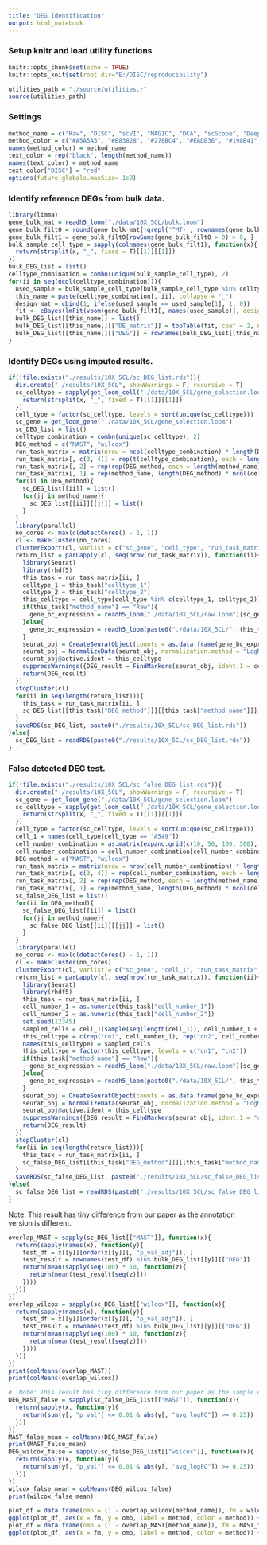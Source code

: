 ```yaml
---
title: "DEG Identification"
output: html_notebook
---
```

### Setup knitr and load utility functions
```r
knitr::opts_chunk$set(echo = TRUE)
knitr::opts_knit$set(root.dir="E:/DISC/reproducibility")
```
```r
utilities_path = "./source/utilities.r"
source(utilities_path)
```
### Settings
```r
method_name = c("Raw", "DISC", "scVI", "MAGIC", "DCA", "scScope", "DeepImpute", "VIPER", "scImpute")
method_color = c("#A5A5A5", "#E83828", "#278BC4", "#EADE36", "#198B41", "#920783", "#F8B62D", "#8E5E32", "#1E2B68")
names(method_color) = method_name
text_color = rep("black", length(method_name))
names(text_color) = method_name
text_color["DISC"] = "red"
options(future.globals.maxSize= 1e9)
```
### Identify reference DEGs from bulk data.
```r
library(limma)
gene_bulk_mat = readh5_loom("./data/10X_5CL/bulk.loom")
gene_bulk_filt0 = round(gene_bulk_mat[!grepl('^MT-', rownames(gene_bulk_mat)), ])
gene_bulk_filt1 = gene_bulk_filt0[rowSums(gene_bulk_filt0 > 0) > 0, ]
bulk_sample_cell_type = sapply(colnames(gene_bulk_filt1), function(x){
  return(strsplit(x, "_", fixed = T)[[1]][[1]])
})
bulk_DEG_list = list()
celltype_combination = combn(unique(bulk_sample_cell_type), 2)
for(ii in seq(ncol(celltype_combination))){
  used_sample = bulk_sample_cell_type[bulk_sample_cell_type %in% celltype_combination[, ii]]
  this_name = paste(celltype_combination[, ii], collapse = "_")
  design_mat = cbind(1, ifelse(used_sample == used_sample[1], 1, 0))
  fit <- eBayes(lmFit(voom(gene_bulk_filt1[, names(used_sample)], design = design_mat), design = design_mat))
  bulk_DEG_list[[this_name]] = list()
  bulk_DEG_list[[this_name]][["DE_matrix"]] = topTable(fit, coef = 2, number = nrow(gene_bulk_filt1))
  bulk_DEG_list[[this_name]][["DEG"]] = rownames(bulk_DEG_list[[this_name]][["DE_matrix"]])[abs(bulk_DEG_list[[this_name]][["DE_matrix"]][, "logFC"]) >= 1.5 & bulk_DEG_list[[this_name]][["DE_matrix"]][, "adj.P.Val"] < 0.05]
}
```
### Identify DEGs using imputed results.
```r
if(!file.exists("./results/10X_5CL/sc_DEG_list.rds")){
  dir.create("./results/10X_5CL", showWarnings = F, recursive = T)
  sc_celltype = sapply(get_loom_cell("./data/10X_5CL/gene_selection.loom"), function(x){
    return(strsplit(x, "_", fixed = T)[[1]][[1]])
  })
  cell_type = factor(sc_celltype, levels = sort(unique(sc_celltype)))
  sc_gene = get_loom_gene("./data/10X_5CL/gene_selection.loom")
  sc_DEG_list = list()
  celltype_combination = combn(unique(sc_celltype), 2)
  DEG_method = c("MAST", "wilcox")
  run_task_matrix = matrix(nrow = ncol(celltype_combination) * length(DEG_method) * length(method_name), ncol = 4, dimnames = list(c(), c("method_name", "DEG_method", "celltype_1", "celltype_2")))
  run_task_matrix[, c(3, 4)] = rep(t(celltype_combination), each = length(DEG_method) * length(method_name))
  run_task_matrix[, 2] = rep(rep(DEG_method, each = length(method_name)), ncol(celltype_combination))
  run_task_matrix[, 1] = rep(method_name, length(DEG_method) * ncol(celltype_combination))
  for(ii in DEG_method){
    sc_DEG_list[[ii]] = list()
    for(jj in method_name){
      sc_DEG_list[[ii]][[jj]] = list()
    }
  }
  library(parallel)
  no_cores <- max(c(detectCores() - 1, 1))
  cl <- makeCluster(no_cores)
  clusterExport(cl, varlist = c("sc_gene", "cell_type", "run_task_matrix", "readh5_loom"))
  return_list = parLapply(cl, seq(nrow(run_task_matrix)), function(ii){
    library(Seurat)
    library(rhdf5)
    this_task = run_task_matrix[ii, ]
    celltype_1 = this_task["celltype_1"]
    celltype_2 = this_task["celltype_2"]
    this_celltype = cell_type[cell_type %in% c(celltype_1, celltype_2)]
    if(this_task["method_name"] == "Raw"){
      gene_bc_expression = readh5_loom("./data/10X_5CL/raw.loom")[sc_gene, names(this_celltype)]
    }else{
      gene_bc_expression = readh5_loom(paste0("./data/10X_5CL/", this_task["method_name"], ".loom"))[sc_gene, names(this_celltype)]
    }
    seurat_obj = CreateSeuratObject(counts = as.data.frame(gene_bc_expression), min.cells = 0, min.features = 0)
    seurat_obj = NormalizeData(seurat_obj, normalization.method = "LogNormalize", scale.factor = 10000)
    seurat_obj@active.ident = this_celltype
    suppressWarnings({DEG_result = FindMarkers(seurat_obj, ident.1 = celltype_1, ident.2 = celltype_2, min.pct = 0.1, logfc.threshold = 0, test.use = this_task["DEG_method"], verbose = F)})
    return(DEG_result)
  })
  stopCluster(cl)
  for(ii in seq(length(return_list))){
    this_task = run_task_matrix[ii, ]
    sc_DEG_list[[this_task["DEG_method"]]][[this_task["method_name"]]][[paste0(this_task["celltype_1"], "_", this_task["celltype_2"])]] = return_list[[ii]]
  }
  saveRDS(sc_DEG_list, paste0("./results/10X_5CL/sc_DEG_list.rds"))
}else{
  sc_DEG_list = readRDS(paste0("./results/10X_5CL/sc_DEG_list.rds"))
}
```
### False detected DEG test.
```r
if(!file.exists("./results/10X_5CL/sc_false_DEG_list.rds")){
  dir.create("./results/10X_5CL", showWarnings = F, recursive = T)
  sc_gene = get_loom_gene("./data/10X_5CL/gene_selection.loom")
  sc_celltype = sapply(get_loom_cell("./data/10X_5CL/gene_selection.loom"), function(x){
    return(strsplit(x, "_", fixed = T)[[1]][[1]])
  })
  cell_type = factor(sc_celltype, levels = sort(unique(sc_celltype)))
  cell_1 = names(cell_type[cell_type == "A549"])
  cell_number_combination = as.matrix(expand.grid(c(10, 50, 100, 500), c(10, 50, 100, 500)))
  cell_number_combination = cell_number_combination[cell_number_combination[, 1] <= cell_number_combination[, 2], ]
  DEG_method = c("MAST", "wilcox")
  run_task_matrix = matrix(nrow = nrow(cell_number_combination) * length(DEG_method) * length(method_name), ncol = 4, dimnames = list(c(), c("method_name", "DEG_method", "cell_number_1", "cell_number_2")))
  run_task_matrix[, c(3, 4)] = rep(cell_number_combination, each = length(DEG_method) * length(method_name))
  run_task_matrix[, 2] = rep(rep(DEG_method, each = length(method_name)), ncol(cell_number_combination))
  run_task_matrix[, 1] = rep(method_name, length(DEG_method) * ncol(cell_number_combination))
  sc_false_DEG_list = list()
  for(ii in DEG_method){
    sc_false_DEG_list[[ii]] = list()
    for(jj in method_name){
      sc_false_DEG_list[[ii]][[jj]] = list()
    }
  }
  library(parallel)
  no_cores <- max(c(detectCores() - 1, 1))
  cl <- makeCluster(no_cores)
  clusterExport(cl, varlist = c("sc_gene", "cell_1", "run_task_matrix", "readh5_loom"))
  return_list = parLapply(cl, seq(nrow(run_task_matrix)), function(ii){
    library(Seurat)
    library(rhdf5)
    this_task = run_task_matrix[ii, ]
    cell_number_1 = as.numeric(this_task["cell_number_1"])
    cell_number_2 = as.numeric(this_task["cell_number_2"])
    set.seed(12345)
    sampled_cells = cell_1[sample(seq(length(cell_1)), cell_number_1 + cell_number_2)]
    this_celltype = c(rep("cn1", cell_number_1), rep("cn2", cell_number_2))
    names(this_celltype) = sampled_cells
    this_celltype = factor(this_celltype, levels = c("cn1", "cn2"))
    if(this_task["method_name"] == "Raw"){
      gene_bc_expression = readh5_loom("./data/10X_5CL/raw.loom")[sc_gene, names(this_celltype)]
    }else{
      gene_bc_expression = readh5_loom(paste0("./data/10X_5CL/", this_task["method_name"], ".loom"))[sc_gene, names(this_celltype)]
    }
    seurat_obj = CreateSeuratObject(counts = as.data.frame(gene_bc_expression), min.cells = 0, min.features = 0)
    seurat_obj = NormalizeData(seurat_obj, normalization.method = "LogNormalize", scale.factor = 10000)
    seurat_obj@active.ident = this_celltype
    suppressWarnings({DEG_result = FindMarkers(seurat_obj, ident.1 = "cn1", ident.2 = "cn2", min.pct = 0.1, logfc.threshold = 0, test.use = this_task["DEG_method"], verbose = F)})
    return(DEG_result)
  })
  stopCluster(cl)
  for(ii in seq(length(return_list))){
    this_task = run_task_matrix[ii, ]
    sc_false_DEG_list[[this_task["DEG_method"]]][[this_task["method_name"]]][[paste0(this_task["cell_number_1"], "_", this_task["cell_number_2"])]] = return_list[[ii]]
  }
  saveRDS(sc_false_DEG_list, paste0("./results/10X_5CL/sc_false_DEG_list.rds"))
}else{
  sc_false_DEG_list = readRDS(paste0("./results/10X_5CL/sc_false_DEG_list.rds"))
}
```
Note: This result has tiny difference from our paper as the annotation version is different. 
```r
overlap_MAST = sapply(sc_DEG_list[["MAST"]], function(x){
  return(sapply(names(x), function(y){
    test_df = x[[y]][order(x[[y]][, "p_val_adj"]), ]
    test_result = rownames(test_df) %in% bulk_DEG_list[[y]][["DEG"]]
    return(mean(sapply(seq(100) * 10, function(z){
      return(mean(test_result[seq(z)]))
    })))
  }))
})
overlap_wilcox = sapply(sc_DEG_list[["wilcox"]], function(x){
  return(sapply(names(x), function(y){
    test_df = x[[y]][order(x[[y]][, "p_val_adj"]), ]
    test_result = rownames(test_df) %in% bulk_DEG_list[[y]][["DEG"]]
    return(mean(sapply(seq(100) * 10, function(z){
      return(mean(test_result[seq(z)]))
    })))
  }))
})
print(colMeans(overlap_MAST))
print(colMeans(overlap_wilcox))
```
```r
#  Note: This result has tiny difference from our paper as the sample cell is different.
DEG_MAST_false = sapply(sc_false_DEG_list[["MAST"]], function(x){
  return(sapply(x, function(y){
    return(sum(y[, "p_val"] <= 0.01 & abs(y[, "avg_logFC"]) >= 0.25))
  }))
})
MAST_false_mean = colMeans(DEG_MAST_false)
print(MAST_false_mean)
DEG_wilcox_false = sapply(sc_false_DEG_list[["wilcox"]], function(x){
  return(sapply(x, function(y){
    return(sum(y[, "p_val"] <= 0.01 & abs(y[, "avg_logFC"]) >= 0.25))
  }))
})
wilcox_false_mean = colMeans(DEG_wilcox_false)
print(wilcox_false_mean)
```

```r
plot_df = data.frame(omo = (1 - overlap_wilcox[method_name]), fm = wilcox_false_mean[method_name], method = method_name)
ggplot(plot_df, aes(x = fm, y = omo, label = method, color = method)) + geom_point() + geom_text_repel() + theme_bw() + theme(legend.position = "none") + xlab("False DEG (293T)") + ylab("1 - Overlap") + ggtitle("wilcox") + scale_colour_manual(values = method_color)
plot_df = data.frame(omo = (1 - overlap_MAST[method_name]), fm = MAST_false_mean[method_name], method = method_name)
ggplot(plot_df, aes(x = fm, y = omo, label = method, color = method)) + geom_point() + geom_text_repel() + theme_bw() + theme(legend.position = "none") + xlab("False DEG (293T)") + ylab("1 - Overlap") + ggtitle("MAST") + scale_colour_manual(values = method_color)
```








